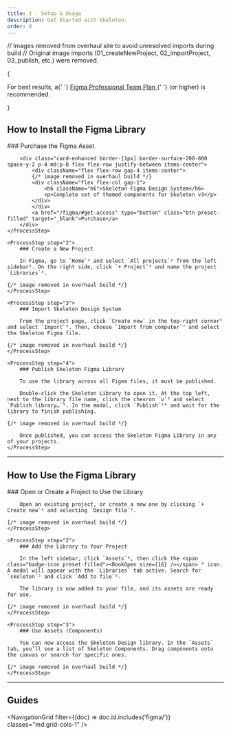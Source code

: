 ```yaml
---
title: 1 - Setup & Usage
description: Get Started with Skeleton.
order: 0
---
```



// Images removed from overhaul site to avoid unresolved imports during build
// Original image imports (01_createNewProject, 02_importProject, 03_publish, etc.) were removed.

{

<p>
	For best results, a{' '}
	<a href="https://www.figma.com/pricing/#figma" class="anchor" target="_blank">
		Figma Professional Team Plan
	</a>{' '}
	(or higher) is recommended.
</p>

}

## How to Install the Figma Library

<Process>
    <ProcessStep step="1">
        ### Purchase the Figma Asset

        <div class="card-enhanced border-[1px] border-surface-200-800 space-y-2 p-4 md:p-8 flex flex-row justify-between items-center">
            <div className="flex flex-row gap-4 items-center">
            {/* image removed in overhaul build */}
            <div className="flex flex-col gap-1">
                <h6 className="h6">Skeleton Figma Design System</h6>
                <p>Complete set of themed components for Skeleton v3</p>
            </div>
            </div>
            <a href="/figma/#get-access" type="button" class="btn preset-filled" target="_blank">Purchase</a>
        </div>
    </ProcessStep>

    <ProcessStep step="2">
        ### Create a New Project

        In Figma, go to `Home`¹ and select `All projects`² from the left sidebar². On the right side, click `+ Project`³ and name the project `Libraries`⁴.

    {/* image removed in overhaul build */}
    </ProcessStep>

    <ProcessStep step="3">
        ### Import Skeleton Design System

        From the project page, click `Create new` in the top-right corner⁵ and select `Import`⁶. Then, choose `Import from computer`⁷ and select the Skeleton Figma file.

    {/* image removed in overhaul build */}
    </ProcessStep>

    <ProcessStep step="4">
        ### Publish Skeleton Figma Library

        To use the library across all Figma files, it must be published.

        Double-click the Skeleton Library to open it. At the top left, next to the library file name, click the chevron `v`⁸ and select `Publish library…`⁹. In the modal, click `Publish`¹⁰ and wait for the library to finish publishing.

    {/* image removed in overhaul build */}

        Once published, you can access the Skeleton Figma Library in any of your projects.
    </ProcessStep>

</Process>

---

## How to Use the Figma Library

<Process>
    <ProcessStep step="1">
        ### Open or Create a Project to Use the Library

        Open an existing project, or create a new one by clicking `+ Create new`¹ and selecting `Design file`².

    {/* image removed in overhaul build */}
    </ProcessStep>

    <ProcessStep step="2">
        ### Add the Library to Your Project

        In the left sidebar, click `Assets`³, then click the <span class="badge-icon preset-filled"><BookOpen size={16} /></span> ⁴ icon. A modal will appear with the `Libraries` tab active. Search for `skeleton`⁵ and click `Add to file`⁶.

        The library is now added to your file, and its assets are ready for use.

    {/* image removed in overhaul build */}
    </ProcessStep>

    <ProcessStep step="3">
        ### Use Assets (Components)

        You can now access the Skeleton Design library. In the `Assets` tab, you’ll see a list of Skeleton Components. Drag components onto the canvas or search for specific ones.

    {/* image removed in overhaul build */}
    </ProcessStep>

</Process>

---

## Guides

<NavigationGrid filter={(doc) => doc.id.includes('figma/')} classes="md:grid-cols-1" />
